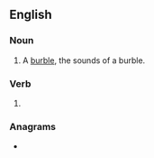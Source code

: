 ==English==

===Noun===
{{en-noun}}

# A [[burble]], the sounds of a burble.

===Verb===
{{head|en|verb form}}

# {{present participle of|burble|lang=en|nocat=1}}

===Anagrams===
* {{anagrams|en|a=bbgilnru|blurbing}}
